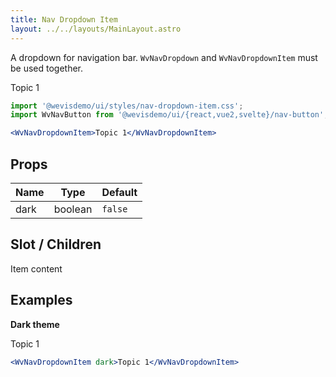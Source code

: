 ```yaml
---
title: Nav Dropdown Item
layout: ../../layouts/MainLayout.astro
---
```



A dropdown for navigation bar. `WvNavDropdown` and `WvNavDropdownItem` must be used together.

<div class="not-prose component-preview">
<WvNavDropdownItem>Topic 1</WvNavDropdownItem>
</div>

```jsx
import '@wevisdemo/ui/styles/nav-dropdown-item.css';
import WvNavButton from '@wevisdemo/ui/{react,vue2,svelte}/nav-button';

<WvNavDropdownItem>Topic 1</WvNavDropdownItem>
```

## Props

| Name | Type    | Default |
| ---- | ------- | ------- |
| dark | boolean | `false` |

## Slot / Children

Item content

## Examples

**Dark theme**

<div class="not-prose component-preview-dark">
<WvNavDropdownItem dark>Topic 1</WvNavDropdownItem>
</div>

```jsx
<WvNavDropdownItem dark>Topic 1</WvNavDropdownItem>
```
